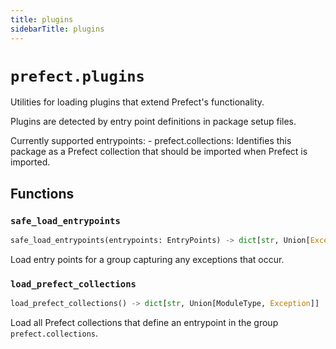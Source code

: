 ```yaml
---
title: plugins
sidebarTitle: plugins
---
```


# `prefect.plugins`



Utilities for loading plugins that extend Prefect's functionality.

Plugins are detected by entry point definitions in package setup files.

Currently supported entrypoints:
    - prefect.collections: Identifies this package as a Prefect collection that
        should be imported when Prefect is imported.


## Functions

### `safe_load_entrypoints` <sup><a href="https://github.com/prefecthq/prefect/blob/main/src/prefect/plugins.py#L20" target="_blank"><Icon icon="github" size="14" /></a></sup>

```python
safe_load_entrypoints(entrypoints: EntryPoints) -> dict[str, Union[Exception, Any]]
```


Load entry points for a group capturing any exceptions that occur.


### `load_prefect_collections` <sup><a href="https://github.com/prefecthq/prefect/blob/main/src/prefect/plugins.py#L43" target="_blank"><Icon icon="github" size="14" /></a></sup>

```python
load_prefect_collections() -> dict[str, Union[ModuleType, Exception]]
```


Load all Prefect collections that define an entrypoint in the group
`prefect.collections`.

